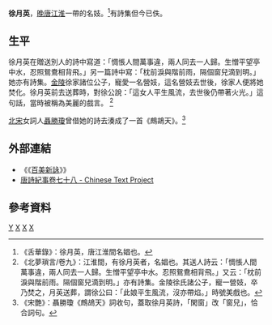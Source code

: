 '''徐月英'''{{BD|？年||？年||catIdx=X}}，[[晚唐|晚唐]][[江淮|江淮]]一帶的名妓。<ref>《舌華錄》：徐月英，唐江淮間名娼也。</ref>有詩集但今已佚。

==生平==
徐月英在贈送別人的詩中寫道：「惆悵人間萬事違，兩人同去一人歸。生憎平望亭中水，忍照鴛鴦相背飛。」另一篇詩中寫：「枕前淚與階前雨，隔個窗兒滴到明。」她亦有詩集。[[金陵|金陵]]徐家諸位公子，寵愛一名營妓，這名營妓去世後，徐家人便將她焚化。徐月英前去送葬時，對徐公說：「這女人平生風流，去世後仍帶著火光。」這句話，當時被稱為美麗的戲言。
<ref>《北夢瑣言/卷九》：江淮間，有徐月英者，名娼也。其送人詩云：「惆悵人間萬事違，兩人同去一人歸。生憎平望亭中水。忍照鴛鴦相背飛。」又云：「枕前淚與階前雨。隔個窗兒滴到明。」亦有詩集。金陵徐氏諸公子，寵一營妓，卒乃焚之，月英送葬，謂徐公曰：「此娘平生風流，沒亦帶焰。」時號美戲也。</ref>

[[北宋|北宋]]女詞人[[聶勝瓊|聶勝瓊]]曾借她的詩去湊成了一首《鷓鴣天》。<ref>《宋艷》：聶勝瓊《鷓鴣天》詞收句，蓋取徐月英詩，「閑窗」改「窗兒」，恰合詞句。</ref>

==外部連結==
* 《《[[:s:百美新詠|百美新詠]]》》
*[http://ctext.org/library.pl?if=en&file=79431&page=117 唐詩紀事卷七十八 - Chinese Text Project] {{Wayback|url=http://ctext.org/library.pl?if=en&file=79431&page=117 |date=20191112232448 }}

==參考資料==
[[Category:徐姓|Y]]
[[Category:唐朝女性人物|X]]
[[Category:中国女性诗人|X]]
[[Category:唐朝詩人|X]]
